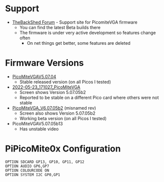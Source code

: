 = Support =

* [https://www.thebackshed.com/forum/ViewTopic.php?FID=16&TID=14854 TheBackShed Forum] - Support site for PicomiteVGA firmware
** You can find the latest Beta builds there
** The firmware is under very active development so features change often
*** On net things get better, some features are deleted

= Firmware Versions =

* [https://github.com/land-boards/RasPiPico/tree/main/PicoMite_MMBASIC/PicoMite_VGA/PicoMiteVGA_Firmware/PicoMiteVGAV5.07.04 PicoMiteVGAV5.07.04]
** Stable released version (on all Picos I tested)
* [https://github.com/land-boards/RasPiPico/tree/main/PicoMite_MMBASIC/PicoMite_VGA/PicoMiteVGA_Firmware/2022-05-23_171027_PicoMiteVGA 2022-05-23_171027_PicoMiteVGA]
** Screen shows Version 5.07.05b2
** Reported to be stable on a different Pico card where others were not stable
* [https://github.com/land-boards/RasPiPico/tree/main/PicoMite_MMBASIC/PicoMite_VGA/PicoMiteVGA_Firmware/PicoMiteVGA_V6.07.05b2 PicoMiteVGA_V6.07.05b2] (misnamed rev)
** Screen also shows Version 5.07.05b2
** Working beta version (on all Picos I tested)
* PicoMiteVGAV5.07.05b13
** Has unstable video

= PiPicoMite0x Configuration =

<pre>
OPTION SDCARD GP13, GP10, GP11, GP12
OPTION AUDIO GP6,GP7
OPTION COLOURCODE ON
OPTION SYSTEM I2C GP0,GP1

</pre>
